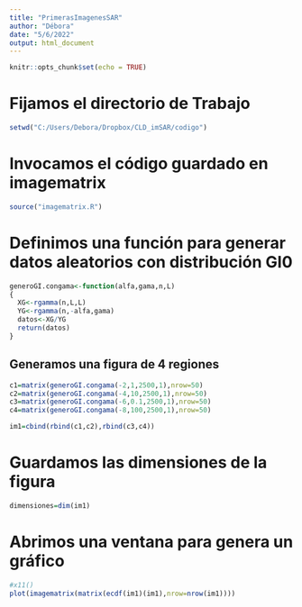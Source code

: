 ```yaml
---
title: "PrimerasImagenesSAR"
author: "Débora"
date: "5/6/2022"
output: html_document
---
```


```r
knitr::opts_chunk$set(echo = TRUE)
```
# Fijamos el directorio de Trabajo

```r
setwd("C:/Users/Debora/Dropbox/CLD_imSAR/codigo")
```



# Invocamos el código guardado en imagematrix

```r
source("imagematrix.R")
```



# Definimos una función para generar datos aleatorios con distribución GI0

```r
generoGI.congama<-function(alfa,gama,n,L)
{
  XG<-rgamma(n,L,L)
  YG<-rgamma(n,-alfa,gama)
  datos<-XG/YG
  return(datos)
}
```

## Generamos una figura de 4 regiones 

```r

c1=matrix(generoGI.congama(-2,1,2500,1),nrow=50)
c2=matrix(generoGI.congama(-4,10,2500,1),nrow=50)
c3=matrix(generoGI.congama(-6,0.1,2500,1),nrow=50)
c4=matrix(generoGI.congama(-8,100,2500,1),nrow=50)

im1=cbind(rbind(c1,c2),rbind(c3,c4))
```


# Guardamos las dimensiones de la figura

```r
dimensiones=dim(im1)
```



# Abrimos una ventana para genera un gráfico

```r

#x11()
plot(imagematrix(matrix(ecdf(im1)(im1),nrow=nrow(im1))))
```


